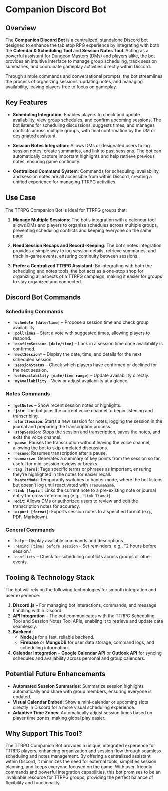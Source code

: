 # Companion Discord Bot

## Overview

The **Companion Discord Bot** is a centralized, standalone Discord bot designed to enhance the tabletop RPG experience by integrating with both the **Calendar & Scheduling Tool** and **Session Notes Tool**. Acting as a powerful assistant for Dungeon Masters (DMs) and players alike, the bot provides an intuitive interface to manage group scheduling, track session summaries, and coordinate gameplay activities directly within Discord.

Through simple commands and conversational prompts, the bot streamlines the process of organizing sessions, updating notes, and managing availability, leaving players free to focus on gameplay.

## Key Features

- **Scheduling Integration**: Enables players to check and update availability, view group schedules, and confirm upcoming sessions. The bot listens for scheduling discussions, suggests times, and manages conflicts across multiple groups, with final confirmation by the DM or designated assistant.

- **Session Notes Integration**: Allows DMs or designated users to log session notes, create summaries, and link to past sessions. The bot can automatically capture important highlights and help retrieve previous notes, ensuring game continuity.

- **Centralized Command System**: Commands for scheduling, availability, and session notes are all accessible from within Discord, creating a unified experience for managing TTRPG activities.

## Use Case

The TTRPG Companion Bot is ideal for TTRPG groups that:

1. **Manage Multiple Sessions**: The bot’s integration with a calendar tool allows DMs and players to organize schedules across multiple groups, preventing scheduling conflicts and keeping everyone on the same page.

2. **Need Session Recaps and Record-Keeping**: The bot’s notes integration provides a simple way to log session details, retrieve summaries, and track in-game events, ensuring continuity between sessions.

3. **Prefer a Centralized TTRPG Assistant**: By integrating with both the scheduling and notes tools, the bot acts as a one-stop shop for organizing all aspects of a TTRPG campaign, making it easier for groups to stay organized and connected.

## Discord Bot Commands

### Scheduling Commands
- **`!schedule [date/time]`** – Propose a session time and check group availability.
- **`!pollTimes`** – Start a vote with suggested times, allowing players to respond.
- **`!confirmSession [date/time]`** – Lock in a session time once availability is confirmed.
- **`!nextSession*`** – Display the date, time, and details for the next scheduled session.
- **`!sessionStatus`** – Check which players have confirmed or declined for the next session.
- **`!setAvailability [date/time range]`** – Update availability directly.
- **`!myAvailability`** – View or adjust availability at a glance.

### Notes Commands
- **`!getNotes`** – Show recent session notes or highlights.
- **`!join`**: The bot joins the current voice channel to begin listening and transcribing.
- **`!startSession`**: Starts a new session for notes, logging the session in the journal and preparing the transcription process.
- **`!stopSession`**: Stops the session and transcription, saves the notes, and exits the voice channel.
- **`!pause`**: Pauses the transcription without leaving the voice channel, allowing the bot to skip unrelated discussions.
- **`!resume`**: Resumes transcription after a pause.
- **`!summarize`**: Generates a summary of key points from the session so far, useful for mid-session reviews or breaks.
- **`!tag [term]`**: Tags specific terms or phrases as important, ensuring they’re highlighted in the notes for easier recall.
- **`!banterMode`**: Temporarily switches to banter mode, where the bot listens but doesn’t log until reactivated with `!resumeGame`.
- **`!link [topic]`**: Links the current note to a pre-existing note or journal entry for cross-referencing (e.g., `!link Tiamat`).
- **`!edit`**: Allows DMs or authorized users to review and edit the transcription notes for accuracy.
- **`!export [format]`**: Exports session notes to a specified format (e.g., PDF, Markdown).

### General Commands
- `!help` – Display available commands and descriptions.
- `!remind [time] before session` – Set reminders, e.g., "2 hours before session."
- `!conflicts` – Check for scheduling conflicts across groups or other events.

## Tooling & Technology Stack

The bot will rely on the following technologies for smooth integration and user experience:

1. **Discord.js** – For managing bot interactions, commands, and message handling within Discord.
2. **API Integration** – The bot communicates with the TTRPG Scheduling Tool and Session Notes Tool APIs, enabling it to retrieve and update data seamlessly.
3. **Backend**:
   - **Node.js** for a fast, reliable backend.
   - **Firebase** or **MongoDB** for user data storage, command logs, and scheduling information.
4. **Calendar Integration** – **Google Calendar API** or **Outlook API** for syncing schedules and availability across personal and group calendars.

## Potential Future Enhancements

- **Automated Session Summaries**: Summarize session highlights automatically and share with group members, ensuring everyone is updated.
- **Visual Calendar Embed**: Show a mini-calendar or upcoming slots directly in Discord for a more visual scheduling experience.
- **Adaptive Time Zones**: Automatically adjust session times based on player time zones, making global play easier.

## Why Support This Tool?

The TTRPG Companion Bot provides a unique, integrated experience for TTRPG players, enhancing organization and session flow through seamless scheduling and notes management. By offering a centralized assistant within Discord, it minimizes the need for external tools, simplifies session planning, and keeps everyone focused on the game. With user-friendly commands and powerful integration capabilities, this bot promises to be an invaluable resource for TTRPG groups, providing the perfect balance of flexibility and functionality.
